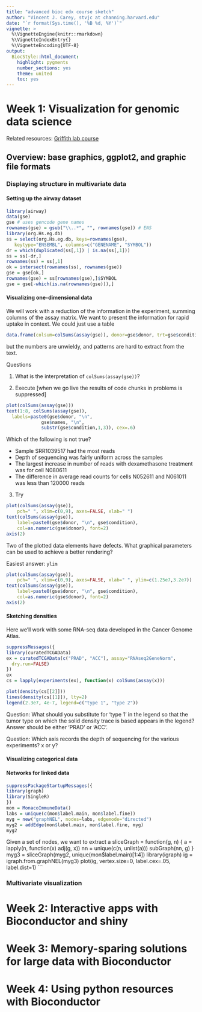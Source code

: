 ```yaml
---
title: "advanced bioc edx course sketch"
author: "Vincent J. Carey, stvjc at channing.harvard.edu"
date: "`r format(Sys.time(), '%B %d, %Y')`"
vignette: >
  %\VignetteEngine{knitr::rmarkdown}
  %\VignetteIndexEntry{}
  %\VignetteEncoding{UTF-8}
output:
  BiocStyle::html_document:
    highlight: pygments
    number_sections: yes
    theme: united
    toc: yes
---
```


# Week 1: Visualization for genomic data science

Related resources: [Griffith lab course](https://genviz.org/course/)

## Overview: base graphics, ggplot2, and graphic file formats

### Displaying structure in multivariate data

#### Setting up the airway dataset

```r
library(airway)
data(gse)
gse # uses gencode gene names
rownames(gse) = gsub("\\..*", "", rownames(gse)) # ENS
library(org.Hs.eg.db)
ss = select(org.Hs.eg.db, keys=rownames(gse), 
   keytype="ENSEMBL", columns=c("GENENAME", "SYMBOL"))
dr = which(duplicated(ss[,1]) | is.na(ss[,1]))
ss = ss[-dr,]
rownames(ss) = ss[,1]
ok = intersect(rownames(ss), rownames(gse))
gse = gse[ok,]
rownames(gse) = ss[rownames(gse),]$SYMBOL
gse = gse[-which(is.na(rownames(gse))),]
```

#### Visualizing one-dimensional data

We will work with a reduction of the information
in the experiment, summing columns of the assay matrix.
We want to present the information for rapid uptake
in context.  We could just use a table
```r
data.frame(colsum=colSums(assay(gse)), donor=gse$donor, trt=gse$condition)
```
but the numbers are unwieldy, and patterns are hard to extract
from the text.

Questions

1. What is the interpretation of `colSums(assay(gse))`?

2. Execute [when we go live the results of code chunks
in problems is suppressed]
```r
plot(colSums(assay(gse)))
text(1:8, colSums(assay(gse)), 
  labels=paste0(gse$donor, "\n", 
             gse$names, "\n", 
             substr(gse$condition,1,3)), cex=.6)
```  
Which of the following is not true?

- Sample SRR1039517 had the most reads
- Depth of sequencing was fairly uniform across the samples
- The largest increase in number of reads with dexamethasone treatment was for cell N080611
- The difference in average read counts for cells N052611 and N061011  was less than 120000 reads

3. Try

```r
plot(colSums(assay(gse)), 
    pch=" ", xlim=c(0,9), axes=FALSE, xlab=" ")
text(colSums(assay(gse)), 
    label=paste0(gse$donor, "\n", gse$condition), 
    col=as.numeric(gse$donor), font=2)
axis(2)
```

Two of the plotted data elements have defects.  What graphical
parameters can be used to achieve a better rendering?

Easiest answer: `ylim`
```r
plot(colSums(assay(gse)), 
    pch=" ", xlim=c(0,9), axes=FALSE, xlab=" ", ylim=c(1.25e7,3.2e7))
text(colSums(assay(gse)), 
    label=paste0(gse$donor, "\n", gse$condition), 
    col=as.numeric(gse$donor), font=2)
axis(2)
```

#### Sketching densities

Here we'll work with some RNA-seq data developed in the Cancer
Genome Atlas.

```r
suppressMessages({
library(curatedTCGAData)
ex = curatedTCGAData(c("PRAD", "ACC"), assay="RNAseq2GeneNorm", 
  dry.run=FALSE)
})
ex
cs = lapply(experiments(ex), function(x) colSums(assay(x)))
```
```r
plot(density(cs[[2]]))
lines(density(cs[[1]]), lty=2)
legend(2.3e7, 4e-7, legend=c("type 1", "type 2"))
```

Question: What should you substitute for 'type 1' in the legend
so that the tumor type on which the solid density trace is based
appears in the legend?  Answer should be either 'PRAD' or 'ACC'.

Question: Which axis records the depth of sequencing for the
various experiments?  x or y?

#### Visualizing categorical data

#### Networks for linked data

```r
suppressPackageStartupMessages({
library(graph)
library(SingleR)
})
mon = MonacoImmuneData()
labs = unique(c(mon$label.main, mon$label.fine))
myg = new("graphNEL", nodes=labs, edgemode="directed")
myg2 = addEdge(mon$label.main, mon$label.fine, myg)
myg2
```
Given a set of nodes, we want to extract a
sliceGraph = function(g, n) {
 a = lapply(n, function(x) adj(g, x)) 
 nn = unique(c(n, unlist(a)))
 subGraph(nn, g)
}
myg3 = sliceGraph(myg2, unique(mon$label.main)[1:4])
library(igraph)
ig = igraph.from.graphNEL(myg3) 
plot(ig, vertex.size=0, label.cex=.05, label.dist=1)
```

### Multivariate visualization

# Week 2: Interactive apps with Bioconductor and shiny

# Week 3: Memory-sparing solutions for large data with Bioconductor

# Week 4: Using python resources with Bioconductor

